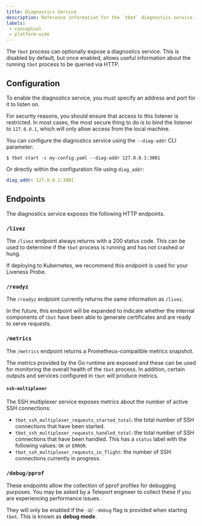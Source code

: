 ```yaml
---
title: Diagnostics Service
description: Reference information for the `tbot` diagnostics service.
labels:
 - conceptual
 - platform-wide
---
```


The `tbot` process can optionally expose a diagnostics service. This is
disabled by default, but once enabled, allows useful information about the
running `tbot` process to be queried via HTTP.

## Configuration

To enable the diagnostics service, you must specify an address and port for
it to listen on.

For security reasons, you should ensure that access to this listener is
restricted. In most cases, the most secure thing to do is to bind the listener
to `127.0.0.1`, which will only allow access from the local machine.

You can configure the diagnostics service using the `--diag-addr` CLI parameter:

```code
$ tbot start -c my-config.yaml --diag-addr 127.0.0.1:3001
```

Or directly within the configuration file using `diag_addr`:

```yaml
diag_addr: 127.0.0.1:3001
```

## Endpoints

The diagnostics service exposes the following HTTP endpoints.

### `/livez`

The `/livez` endpoint always returns with a 200 status code. This can be used
to determine if the `tbot` process is running and has not crashed or hung.

If deploying to Kubernetes, we recommend this endpoint is used for your
Liveness Probe.

### `/readyz`

The `/readyz` endpoint currently returns the same information as `/livez`.

In the future, this endpoint will be expanded to indicate whether the internal
components of `tbot` have been able to generate certificates and are ready
to serve requests.

### `/metrics`

The `/metrics` endpoint returns a Prometheus-compatible metrics snapshot.

The metrics provided by the Go runtime are exposed and these can be used for
monitoring the overall health of the `tbot` process. In addition, certain
outputs and services configured in `tbot` will produce metrics.

#### `ssh-multiplexer`

The SSH multiplexer service exposes metrics about the number of active SSH
connections:

- `tbot_ssh_multiplexer_requests_started_total`: the total number of SSH
   connections that have been started.
- `tbot_ssh_multiplexer_requests_handled_total`: the total number of SSH
   connections that have been handled. This has a `status` label with the
   following values: `OK` or `ERROR`.
- `tbot_ssh_multiplexer_requests_in_flight`: the number of SSH connections
   currently in progress.

### `/debug/pprof`

These endpoints allow the collection of pprof profiles for debugging purposes.
You may be asked by a Teleport engineer to collect these if you are experiencing
performance issues.

They will only be enabled if the `-d`/`--debug` flag is provided when starting
`tbot`. This is known as **debug mode**.
